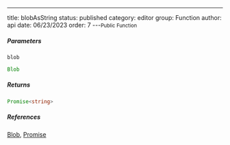 ---
title: blobAsString
status: published
category: editor
group: Function
author: api
date: 06/23/2023
order: 7
---<Small>Public Function</Small>




##### Parameters


<ParametersTable>

<ParametersTableRow>
<ParametersTableName>

`blob`

</ParametersTableName>
<ParametersTableDescription>

```ts
Blob
```



</ParametersTableDescription>
</ParametersTableRow>
</ParametersTable>

##### Returns


```ts
Promise<string>
```

##### References

[Blob](/gen/Blob-interface), [Promise](/gen/Promise-interface)

